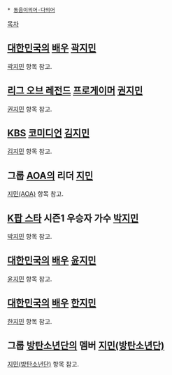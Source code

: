 * [[동음이의어·다의어]]

[[목차]]

== [[대한민국]]의 [[배우]] [[곽지민]] ==
[[곽지민]] 항목 참고.

== [[리그 오브 레전드]] [[프로게이머]] [[권지민]] ==
[[권지민]] 항목 참고.

== [[KBS]] [[코미디언]] [[김지민]] ==
[[김지민]] 항목 참고.

== 그룹 [[AOA]]의 리더 [[지민(AOA)|지민]] ==
[[지민(AOA)]] 항목 참고.

== [[K팝 스타]] 시즌1 우승자 가수 [[박지민]] ==
[[박지민]] 항목 참고.

== [[대한민국]]의 [[배우]] [[윤지민]] ==
[[윤지민]] 항목 참고.

== [[대한민국]]의 [[배우]] [[한지민]] ==
[[한지민]] 항목 참고.

== 그룹 [[방탄소년단]]의 멤버 [[지민(방탄소년단)]] ==
[[지민(방탄소년단)]] 항목 참고.
